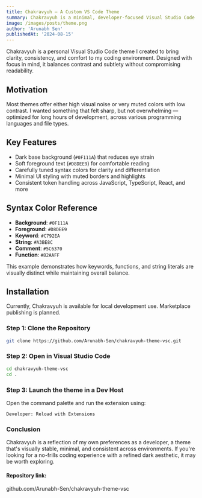```yaml
---
title: Chakravyuh — A Custom VS Code Theme
summary: Chakravyuh is a minimal, developer-focused Visual Studio Code theme with a clean dark aesthetic and carefully chosen syntax colors. This post outlines the motivation, design choices, and how to use it.
image: /images/posts/theme.png
author: 'Arunabh Sen'
publishedAt: '2024-08-15'
---
```


Chakravyuh is a personal Visual Studio Code theme I created to bring clarity, consistency, and comfort to my coding environment. Designed with focus in mind, it balances contrast and subtlety without compromising readability.

## Motivation

Most themes offer either high visual noise or very muted colors with low contrast. I wanted something that felt sharp, but not overwhelming — optimized for long hours of development, across various programming languages and file types.

## Key Features

- Dark base background (`#0F111A`) that reduces eye strain
- Soft foreground text (`#D8DEE9`) for comfortable reading
- Carefully tuned syntax colors for clarity and differentiation
- Minimal UI styling with muted borders and highlights
- Consistent token handling across JavaScript, TypeScript, React, and more

## Syntax Color Reference

- **Background**: `#0F111A`
- **Foreground**: `#D8DEE9`
- **Keyword**: `#C792EA`
- **String**: `#A3BE8C`
- **Comment**: `#5C6370`
- **Function**: `#82AAFF`

This example demonstrates how keywords, functions, and string literals are visually distinct while maintaining overall balance.

## Installation

Currently, Chakravyuh is available for local development use. Marketplace publishing is planned.

### Step 1: Clone the Repository

```bash
git clone https://github.com/Arunabh-Sen/chakravyuh-theme-vsc.git
```

### Step 2: Open in Visual Studio Code

```bash
cd chakravyuh-theme-vsc
cd .
```

### Step 3: Launch the theme in a Dev Host

Open the command palette and run the extension using:
```vbnet
Developer: Reload with Extensions
```

### Conclusion

Chakravyuh is a reflection of my own preferences as a developer, a theme that's visually stable, minimal, and consistent across environments. If you're looking for a no-frills coding experience with a refined dark aesthetic, it may be worth exploring.

#### Repository link:
github.com/Arunabh-Sen/chakravyuh-theme-vsc